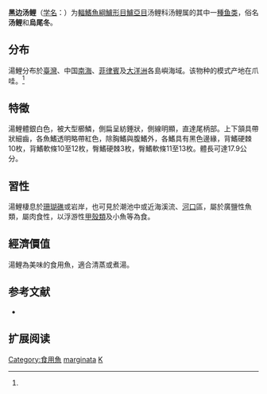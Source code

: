 {{Speciesbox
| name = 黑边湯鯉
| image = KuhliaMarginatffish.asia.jpg
| genus = Kuhlia
| species = marginata
| authority = [[乔治·居维叶|Cuvier]], 1829<ref name='id7174'>{{cite web| url =http://www.bioinfo.cn/db05/BjdwSpecies.php?action=view&id=7174| title =黑边汤鲤| work =中国动物物种编目数据库| publisher =中国科学院微生物研究所| author =中国科学院动物研究所| accessdate =2009-04-16| deadurl =yes| archiveurl =https://web.archive.org/web/20160305042337/http://www.bioinfo.cn/db05/BjdwSpecies.php?action=view&id=7174| archivedate =2016-03-05}}</ref>
| synonyms = *''Dules maculatus''<br /><small>Valenciennes, 1831</small>
* ''Dules marginatus''<br /><small>Cuvier, 1829</small>
* ''Dules papuensis''<br /><small>Macleay, 1884</small>
}}

'''黑边汤鲤'''（[[学名|学名]]：{{lang|la|''Kuhlia marginata''}}）为[[輻鰭魚綱|輻鰭魚綱]][[鱸形目|鱸形目]][[鱸亞目|鱸亞目]]汤鲤科汤鲤属的其中一[[種|種]][[鱼类|鱼类]]，俗名'''汤鲤'''和'''烏尾冬'''。

==分布==
湯鯉分布於[[臺灣|臺灣]]、中国[[南海|南海]]、[[菲律賓|菲律賓]]及[[大洋洲|大洋洲]]各島嶼海域。该物种的模式产地在爪哇。<ref name='id7174'/>

==特徵==
湯鯉體銀白色，被大型櫛鱗，側扁呈紡錘狀，側線明顯，直達尾柄部。上下頷具帶狀細齒，各魚鰭透明略帶紅色，除胸鰭與腹鰭外，各鰭具有黑色邊緣，背鰭硬棘10枚，背鰭軟條10至12枚，臀鰭硬棘3枚，臀鰭軟條11至13枚。體長可達17.9公分。

==習性==
湯鯉棲息於[[珊瑚礁|珊瑚礁]]或岩岸，也可見於潮池中或近海溪流、[[河口|河口]]區，屬於廣鹽性魚類，屬肉食性，以浮游性[[甲殼類|甲殼類]]及小魚等為食。

==經濟價值==
湯鯉為美味的食用魚，適合清蒸或煮湯。

==参考文献==
{{reflist}}
*{{FishBase_species|genus=Kuhlia|species=marginata|year=2011|month=12}}

== 扩展阅读 ==
{{refbegin}}
{{wikispecies-inline|Kuhlia marginata|黑边湯鯉}}
{{refend}}
{{Taxonbar|from=Q305817}}

[[Category:食用魚|Category:食用魚]]
[[Category:湯鯉屬|marginata]]
[[Category:1829年描述的魚類|K]]


{{鱸形目小作品}}